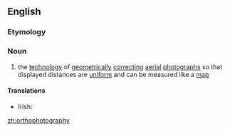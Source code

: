 ==English==
{{wikipedia}}

===Etymology===
{{prefix|ortho|photography|lang=en}}

===Noun===
{{en-noun|-}}

# {{context|photography|lang=en}} the [[technology]] of [[geometrically]] [[correct]]ing [[aerial]] [[photographs]] so that displayed distances are [[uniform]] and can be measured like a [[map]]

====Translations====
{{trans-top|the technology of correcting aerial photographs so that displayed distances are uniform and can be measured like a map}}
* Irish: {{t|ga|ortafótagrafaíocht|f}}
{{trans-mid}}
{{trans-bottom}}

[[zh:orthophotography]]